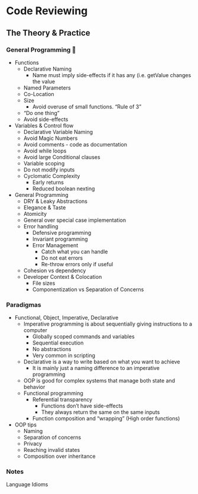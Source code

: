 
# Code Reviewing

## The Theory & Practice

### General Programming 🎥

- Functions
    - Declarative Naming
        - Name must imply side-effects if it has any (i.e. getValue changes the value
    - Named Parameters
    - Co-Location
    - Size
        - Avoid overuse of small functions. “Rule of 3”
    - “Do one thing”
    - Avoid side-effects
- Variables & Control flow
    - Declarative Variable Naming
    - Avoid Magic Numbers
    - Avoid comments - code as documentation
    - Avoid while loops
    - Avoid large Conditional clauses
    - Variable scoping
    - Do not modify inputs
    - Cyclomatic Complexity
        - Early returns
        - Reduced boolean nexting
- General Programming
    - DRY & Leaky Abstractions
    - Elegance & Taste
    - Atomicity
    - General over special case implementation
    - Error handling
        - Defensive programming
        - Invariant programming
        - Error Management
            - Catch what you can handle
            - Do not eat errors
            - Re-throw errors only if useful
    - Cohesion vs dependency
    - Developer Context & Colocation
        - File sizes
        - Componentization vs Separation of Concerns

### Paradigmas

- Functional, Object, Imperative, Declarative
    - Imperative programming is about sequentially giving instructions to a computer
        - Globally scoped commands and variables
        - Sequential execution
        - No abstractions
        - Very common in scripting
    - Declarative is a way to write based on what you want to achieve
        - It is mainly just a naming difference to an imperative programming
    - OOP is good for complex systems that manage both state and behavior
    - Functional programming
        - Referential transparency
            - Functions don’t have side-effects
            - They always return the same on the same inputs
        - Function composition and “wrapping” (High order functions)
- OOP tips
    - Naming
    - Separation of concerns
    - Privacy
    - Reaching invalid states
    - Composition over inheritance

### Notes

Language Idioms
